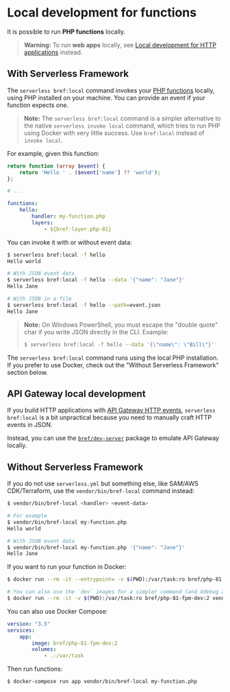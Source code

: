 # Local development for functions

It is possible to run **PHP functions** locally.

> **Warning:**
> To run **web apps** locally, see [Local development for HTTP applications](/docs/web-apps/local-development.md) instead.

## With Serverless Framework

The `serverless bref:local` command invokes your [PHP functions](/docs/runtimes/function.md) locally, using PHP installed on your machine. You can provide an event if your function expects one.

> **Note:**
> The `serverless bref:local` command is a simpler alternative to the native `serverless invoke local` command, which tries to run PHP using Docker with very little success. Use `bref:local` instead of `invoke local`.

For example, given this function:

```php
return function (array $event) {
    return 'Hello ' . ($event['name'] ?? 'world');
};
```

```yaml
# ...

functions:
    hello:
        handler: my-function.php
        layers:
            - ${bref:layer.php-81}
```

You can invoke it with or without event data:

```bash
$ serverless bref:local -f hello
Hello world

# With JSON event data
$ serverless bref:local -f hello --data '{"name": "Jane"}'
Hello Jane

# With JSON in a file
$ serverless bref:local -f hello --path=event.json
Hello Jane
```

> **Note:** On Windows PowerShell, you must escape the "double quote" char if you write JSON directly in the CLI. Example: 
> ```bash
> $ serverless bref:local -f hello --data '{\"name\": \"Bill\"}'
> ```

The `serverless bref:local` command runs using the local PHP installation. If you prefer to use Docker, check out the "Without Serverless Framework" section below.

## API Gateway local development

If you build HTTP applications with [API Gateway HTTP events](handlers.mdx#api-gateway-http-events), `serverless bref:local` is a bit unpractical because you need to manually craft HTTP events in JSON.

Instead, you can use the [`bref/dev-server`](https://github.com/brefphp/dev-server) package to emulate API Gateway locally.

## Without Serverless Framework

If you do not use `serverless.yml` but something else, like SAM/AWS CDK/Terraform, use the `vendor/bin/bref-local` command instead:

```bash
$ vendor/bin/bref-local <handler> <event-data>

# For example
$ vendor/bin/bref-local my-function.php
Hello world

# With JSON event data
$ vendor/bin/bref-local my-function.php '{"name": "Jane"}'
Hello Jane
```

If you want to run your function in Docker:

```bash
$ docker run --rm -it --entrypoint= -v $(PWD):/var/task:ro bref/php-81:2 vendor/bin/bref-local my-function.php

# You can also use the `dev` images for a simpler command (and Xdebug and Blackfire in the image):
$ docker run --rm -it -v $(PWD):/var/task:ro bref/php-81-fpm-dev:2 vendor/bin/bref-local my-function.php
```

You can also use Docker Compose:

```yaml
version: "3.5"
services:
    app:
        image: bref/php-81-fpm-dev:2
        volumes:
            - .:/var/task
```

Then run functions:

```bash
$ docker-compose run app vendor/bin/bref-local my-function.php
```
